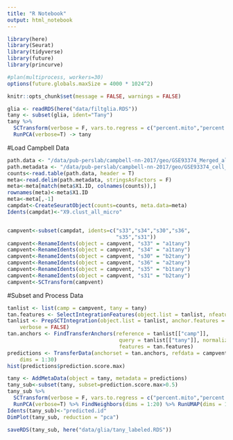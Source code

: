 ```yaml
---
title: "R Notebook"
output: html_notebook
---
```


```r
library(here)
library(Seurat)
library(tidyverse)
library(future)
library(princurve)

#plan(multiprocess, workers=30)
options(future.globals.maxSize = 4000 * 1024^2)
```

```r
knitr::opts_chunk$set(message = FALSE, warnings = FALSE)
```

```r
glia <- readRDS(here("data/filtglia.RDS"))
tany <- subset(glia, ident="Tany")
tany %>% 
  SCTransform(verbose = F, vars.to.regress = c("percent.mito","percent.ribo")) %>% 
  RunPCA(verbose=T) -> tany 
```

#Load Campbell Data
```r
path.data <- "/data/pub-perslab/campbell-nn-2017/geo/GSE93374_Merged_all_020816_DGE.txt.gz"
path.metadata <- "/data/pub-perslab/campbell-nn-2017/geo/GSE93374_cell_metadata.txt.gz"
counts<-read.table(path.data, header = T)
meta<-read.delim(path.metadata, stringsAsFactors = F)
meta<-meta[match(meta$X1.ID, colnames(counts)),]
rownames(meta)<-meta$X1.ID
meta<-meta[,-1]
campdat<-CreateSeuratObject(counts=counts, meta.data=meta)
Idents(campdat)<-"X9.clust_all_micro"


campvent<-subset(campdat, idents=c("s33","s34","s30","s36",
                                   "s35","s31"))
campvent<-RenameIdents(object = campvent, "s33" = "a1tany")
campvent<-RenameIdents(object = campvent, "s34" = "a1tany")
campvent<-RenameIdents(object = campvent, "s30" = "b2tany")
campvent<-RenameIdents(object = campvent, "s36" = "a2tany")
campvent<-RenameIdents(object = campvent, "s35" = "b1tany")
campvent<-RenameIdents(object = campvent, "s31" = "b2tany")
campvent<-SCTransform(campvent)
```

#Subset and Process Data
```r
tanlist <- list(camp = campvent, tany = tany)
tan.features <- SelectIntegrationFeatures(object.list = tanlist, nfeatures = 3000)
tanlist <- PrepSCTIntegration(object.list = tanlist, anchor.features = tan.features, 
    verbose = FALSE)
tan.anchors <- FindTransferAnchors(reference = tanlist[["camp"]], 
                                    query = tanlist[["tany"]], normalization.method = "SCT", 
                                    features = tan.features)
predictions <- TransferData(anchorset = tan.anchors, refdata = campvent@active.ident, 
    dims = 1:30)
hist(predictions$prediction.score.max)
```

```r
tany <- AddMetaData(object = tany, metadata = predictions)
tany_sub<-subset(tany, subset=prediction.score.max>0.5)
tany_sub %>% 
  SCTransform(verbose = F, vars.to.regress = c("percent.mito","percent.ribo")) %>% 
  RunPCA(verbose=T) %>% FindNeighbors(dims = 1:20) %>% RunUMAP(dims = 1:20) -> tany_sub
Idents(tany_sub)<-"predicted.id"
DimPlot(tany_sub, reduction = "pca")
```

```r
saveRDS(tany_sub, here("data/glia/tany_labeled.RDS"))
```

